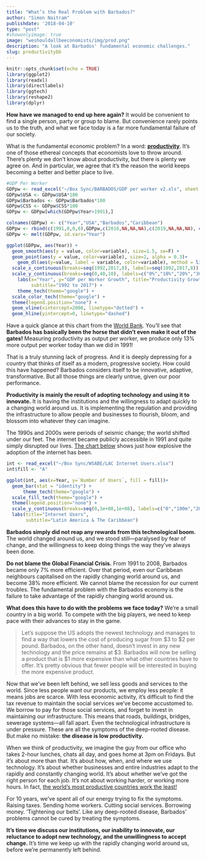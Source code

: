 ```yaml
---
title: "What’s the Real Problem with Barbados?"
author: "Simon Naitram"
publishdate: '2018-04-10'
type: "post"
#showonlyimage: true
image: "weshouldallbeeconomists/img/prod.png"
description: "A look at Barbados' fundamental economic challenges."
slug: productivitybb
---
```


```r
knitr::opts_chunk$set(echo = TRUE)
library(ggplot2)
library(readxl)
library(directlabels)
library(ggtech)
library(reshape2)
library(dplyr)
```

**How have we managed to end up here again?** It would be convenient to find a single person, party or group to blame. But convenience rarely points us to the truth, and what we face today is a far more fundamental failure of our society.

What is the fundamental economic problem? In a word: [**productivity**](https://en.wikipedia.org/wiki/Productivity). It's one of those ethereal concepts that economists love to throw around. There's plenty we don't know about productivity, but there is plenty we agree on. And in particular, we agree that it's the reason the world keeps becoming a better and better place to live.

```r
#GDP Per Worker
GDPpw <- read_excel("~/Box Sync/BARBADOS/GDP per worker v2.xls", sheet = "Sheet2")
GDPpw$USA <- GDPpw$USA*100
GDPpw$Barbados <- GDPpw$Barbados*100
GDPpw$CSS <- GDPpw$CSS*100
GDPpw <- GDPpw[which(GDPpw$Year>1991),]

colnames(GDPpw) <- c("Year","USA","Barbados","Caribbean")
GDPpw <- rbind(c(1991,0,0,0),GDPpw,c(2018,NA,NA,NA),c(2019,NA,NA,NA), c(2020,NA,NA,NA), c(2021,NA,NA,NA))
GDPpw <- melt(GDPpw, id.vars="Year")

ggplot(GDPpw, aes(Year)) + 
  geom_smooth(aes(y = value, color=variable), size=1.5, se=F) + 
  geom_point(aes(y = value, color=variable), size=2, alpha = 0.3)+
    geom_dl(aes(y=value, label = variable, color=variable), method = list(cex = 1.2,"last.points")) + 
  scale_x_continuous(breaks=seq(1992,2017,8), labels=seq(1992,2017,8)) +
  scale_y_continuous(breaks=seq(0,40,10), labels=c("0%","10%","20%","30%","40%")) +
    labs(x="Year", y="GDP per Worker Growth", title="Productivity Growth", 
         subtitle="1992 to 2017") +
    theme_tech(theme="google") +
  scale_color_tech(theme="google") + 
  theme(legend.position="none") +
  geom_vline(xintercept=2008, linetype="dotted") +
  geom_hline(yintercept=0, linetype="dashed") 
```

Have a quick glance at this chart from the [World Bank](https://data.worldbank.org/indicator/SL.GDP.PCAP.EM.KD?view=chart). You'll see that **Barbados has basically been the horse that didn't even make it out of the gates!** Measuring productivity as output per worker, we produce only 13% more output per worker today than we did in 1991! 

That is a truly stunning lack of progress. And it is deeply depressing for a country that thinks of itself as a modern, progressive society. How could this have happened? Barbados considers itself to be innovative, adaptive, transformative. But all those things are clearly untrue, given our poor performance. 

**Productivity is mainly the result of adopting technology and using it to innovate.** It is having the institutions and the willingness to adapt quickly to a changing world around us. It is implementing the regulation and providing the infrastructure to allow people and businesses to flourish, bloom, and blossom into whatever they can imagine. 

The 1990s and 2000s were periods of seismic change; the world shifted under our feet. The internet became publicly accessible in 1991 and quite simply disrupted our lives. [The chart below](https://ourworldindata.org/internet#growth-of-the-internet) shows just how explosive the adoption of the internet has been. 

```r
int <- read_excel("~/Box Sync/WSABE/LAC Internet Users.xlsx")
int$fill <- "A"

ggplot(int, aes(x=Year, y=`Number of Users`, fill = fill))+
  geom_bar(stat = "identity") +
      theme_tech(theme="google") +
  scale_fill_tech(theme="google") + 
  theme(legend.position="none") +
  scale_y_continuous(breaks=seq(0,3e+08,1e+08), labels=c("0","100m","200m","300m")) + 
  labs(title="Internet Users", 
       subtitle="Latin America & The Caribbean")
```

**Barbados simply did not reap any rewards from this technological boom.** The world changed around us, and we stood still---paralysed by fear of change, and the willingness to keep doing things the way they've always been done.

**Do not blame the Global Financial Crisis.** From 1991 to 2008, Barbados became only 7% more efficient. Over that period, even our Caribbean neighbours capitalised on the rapidly changing world around us, and become 38% more efficient. We cannot blame the recession for our current troubles. The fundamental problem with the Barbados economy is the failure to take advantage of the rapidly changing world around us.

**What does this have to do with the problems we face today?** We're a small country in a big world. To compete with the big players, we need to keep pace with their advances to stay in the game. 

> Let's suppose the US adopts the newest technology and manages to find a way that lowers the cost of producing sugar from \$3 to \$2 per pound. Barbados, on the other hand, doesn't invest in any new technology and the price remains at \$3. Barbados will now be selling a product that is \$1 more expensive than what other countries have to offer. It's pretty obvious that fewer people will be interested in buying the more expensive product.

Now that we've been left behind, we sell less goods and services to the world. Since less people want our products, we employ less people: it means jobs are scarce. With less economic activity, it's difficult to find the tax revenue to maintain the social services we've become accustomed to. We borrow to pay for those social services, and forget to invest in maintaining our infrastructure. This means that roads, buildings, bridges, sewerage systems---all fall apart. Even the technological infrastructure is under pressure. These are all the symptoms of the deep-rooted disease. But make no mistake: **the disease is low productivity.**

When we think of productivity, we imagine the guy from our office who takes 2-hour lunches, chats all day, and goes home at 3pm on Fridays. But it's about more than that. It's about how, when, and where we use technology. It's about whether businesses and entire industries adapt to the rapidly and constantly changing world. It's about whether we've got the right person for each job. It's not about working harder, or working more hours. In fact, [the world's most productive countries work the least!](https://howmuch.net/articles/worlds-most-productive-countries)

For 10 years, we've spent all of our energy trying to fix the symptoms. Raising taxes. Sending home workers. Cutting social services. Borrowing money. 'Tightening our belts'. Like any deep-rooted disease, Barbados' problems cannot be cured by treating the symptoms. 

**It's time we discuss our institutions, our inability to innovate, our reluctance to adopt new technology, and the unwillingness to accept change.** It's time we keep up with the rapidly changing world around us, before we're permanently left behind.